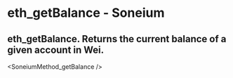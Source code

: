 # eth_getBalance - Soneium

## eth_getBalance. Returns the current balance of a given account in Wei.


<SoneiumMethod_getBalance />
